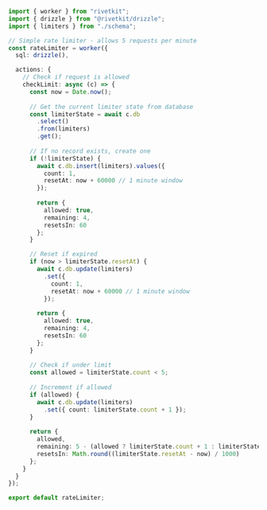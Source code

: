 ```typescript
import { worker } from "rivetkit";
import { drizzle } from "@rivetkit/drizzle";
import { limiters } from "./schema";

// Simple rate limiter - allows 5 requests per minute
const rateLimiter = worker({
  sql: drizzle(),

  actions: {
    // Check if request is allowed
    checkLimit: async (c) => {
      const now = Date.now();
      
      // Get the current limiter state from database
      const limiterState = await c.db
        .select()
        .from(limiters)
        .get();
      
      // If no record exists, create one
      if (!limiterState) {
        await c.db.insert(limiters).values({
          count: 1,
          resetAt: now + 60000 // 1 minute window
        });
        
        return {
          allowed: true,
          remaining: 4,
          resetsIn: 60
        };
      }

      // Reset if expired
      if (now > limiterState.resetAt) {
        await c.db.update(limiters)
          .set({
            count: 1,
            resetAt: now + 60000 // 1 minute window
          });
        
        return {
          allowed: true,
          remaining: 4,
          resetsIn: 60
        };
      }
      
      // Check if under limit
      const allowed = limiterState.count < 5;
      
      // Increment if allowed
      if (allowed) {
        await c.db.update(limiters)
          .set({ count: limiterState.count + 1 });
      }
      
      return {
        allowed,
        remaining: 5 - (allowed ? limiterState.count + 1 : limiterState.count),
        resetsIn: Math.round((limiterState.resetAt - now) / 1000)
      };
    }
  }
});

export default rateLimiter;
```
